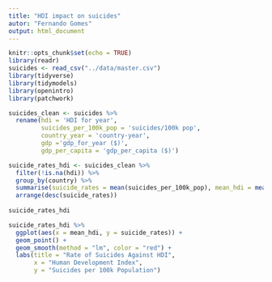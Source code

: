 ```yaml
---
title: "HDI impact on suicides"
autor: "Fernando Gomes"
output: html_document
---
```


```r
knitr::opts_chunk$set(echo = TRUE)
library(readr)
suicides <- read_csv("../data/master.csv")
library(tidyverse)
library(tidymodels)
library(openintro)
library(patchwork)
```

```r
suicides_clean <- suicides %>% 
  rename(hdi = 'HDI for year',
         suicides_per_100k_pop = 'suicides/100k pop',
         country_year = 'country-year',
         gdp ='gdp_for_year ($)',
         gdp_per_capita = 'gdp_per_capita ($)') 
```

```r
suicide_rates_hdi <- suicides_clean %>%
  filter(!is.na(hdi)) %>%
  group_by(country) %>%
  summarise(suicide_rates = mean(suicides_per_100k_pop), mean_hdi = mean(hdi)) %>% 
  arrange(desc(suicide_rates))
  
suicide_rates_hdi
```

```r
suicide_rates_hdi %>%
  ggplot(aes(x = mean_hdi, y = suicide_rates)) + 
  geom_point() +
  geom_smooth(method = "lm", color = "red") +
  labs(title = "Rate of Suicides Against HDI",
       x = "Human Development Index",
       y = "Suicides per 100k Population")
``` 

